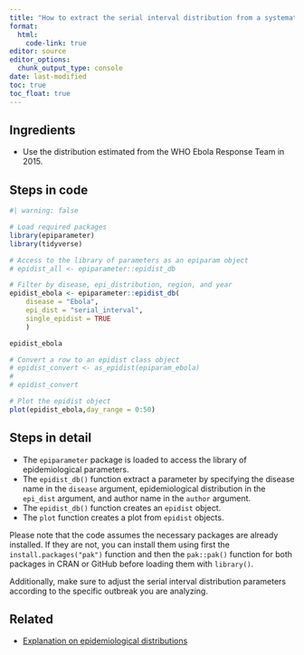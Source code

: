 ```yaml
---
title: "How to extract the serial interval distribution from a systematic review?"
format: 
  html:
    code-link: true
editor: source
editor_options: 
  chunk_output_type: console
date: last-modified
toc: true
toc_float: true
---
```


## Ingredients

- Use the distribution estimated from the WHO Ebola Response Team in 2015.

## Steps in code

```r
#| warning: false

# Load required packages
library(epiparameter)
library(tidyverse)

# Access to the library of parameters as an epiparam object
# epidist_all <- epiparameter::epidist_db

# Filter by disease, epi_distribution, region, and year
epidist_ebola <- epiparameter::epidist_db(
    disease = "Ebola",
    epi_dist = "serial_interval",
    single_epidist = TRUE
    )

epidist_ebola

# Convert a row to an epidist class object
# epidist_convert <- as_epidist(epiparam_ebola)
# 
# epidist_convert

# Plot the epidist object
plot(epidist_ebola,day_range = 0:50)
```

## Steps in detail

- The `epiparameter` package is loaded to access the library of epidemiological parameters.
- The `epidist_db()` function extract a parameter by specifying the disease name in the `disease` argument, epidemiological distribution in the `epi_dist` argument, and author name in the `author` argument.
- The `epidist_db()` function creates an `epidist` object.
- The `plot` function creates a plot from `epidist` objects. 
<!-- - The `epiparam()` functions provide access to a data frame with all the names of diseases, epidemiological distribution, and authors. -->

Please note that the code assumes the necessary packages are already installed. If they are not, you can install them using first the `install.packages("pak")` function and then the `pak::pak()` function for both packages in CRAN or GitHub before loading them with `library()`. 

Additionally, make sure to adjust the serial interval distribution parameters according to the specific outbreak you are analyzing.

## Related

- [Explanation on epidemiological distributions](https://www.reconlearn.org/slides/outbreak-statistics/outbreak-statistics.html#14)
